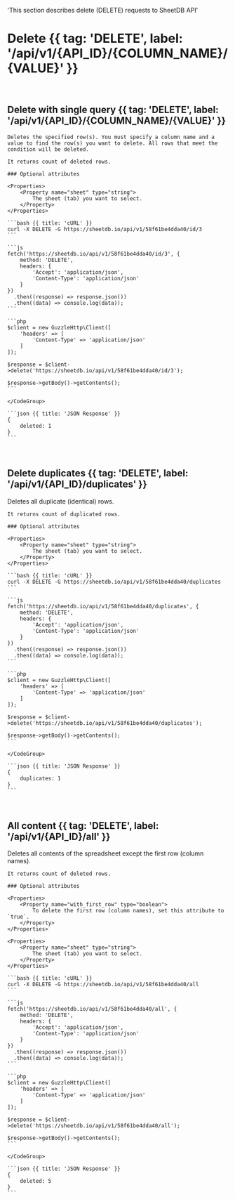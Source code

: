   'This section describes delete (DELETE) requests to SheetDB API'

# Delete {{ tag: 'DELETE', label: '/api/v1/{API_ID}/{COLUMN_NAME}/{VALUE}' }}

<br />

## Delete with single query {{ tag: 'DELETE', label: '/api/v1/{API_ID}/{COLUMN_NAME}/{VALUE}' }}

<Row>
  <Col>

    Deletes the specified row(s). You must specify a column name and a value to find the row(s) you want to delete. All rows that meet the condition will be deleted.

    It returns count of deleted rows.

    ### Optional attributes

    <Properties>
        <Property name="sheet" type="string">
            The sheet (tab) you want to select.
        </Property>
    </Properties>

  </Col>
  <Col>
    <CodeGroup title="Request" tag="DELETE" label="/api/v1/{API_ID}/{COLUMN_NAME}/{VALUE}">

    ```bash {{ title: 'cURL' }}
    curl -X DELETE -G https://sheetdb.io/api/v1/58f61be4dda40/id/3
    ```

    ```js
    fetch('https://sheetdb.io/api/v1/58f61be4dda40/id/3', {
        method: 'DELETE',
        headers: {
            'Accept': 'application/json',
            'Content-Type': 'application/json'
        }
    })
      .then((response) => response.json())
      .then((data) => console.log(data));
    ```

    ```php
    $client = new GuzzleHttp\Client([
        'headers' => [
            'Content-Type' => 'application/json'
        ]
    ]);

    $response = $client->delete('https://sheetdb.io/api/v1/58f61be4dda40/id/3');

    $response->getBody()->getContents();
    ```

    </CodeGroup>

    ```json {{ title: 'JSON Response' }}
    {
        deleted: 1
    }
    ```
  </Col>
</Row>

<br />

## Delete duplicates {{ tag: 'DELETE', label: '/api/v1/{API_ID}/duplicates' }}

<Row>
  <Col>
    Deletes all duplicate (identical) rows.

    It returns count of duplicated rows.

    ### Optional attributes

    <Properties>
        <Property name="sheet" type="string">
            The sheet (tab) you want to select.
        </Property>
    </Properties>
  </Col>
  <Col>
    <CodeGroup title="Request" tag="DELETE" label="/api/v1/{API_ID}/duplicates">

    ```bash {{ title: 'cURL' }}
    curl -X DELETE -G https://sheetdb.io/api/v1/58f61be4dda40/duplicates
    ```

    ```js
    fetch('https://sheetdb.io/api/v1/58f61be4dda40/duplicates', {
        method: 'DELETE',
        headers: {
            'Accept': 'application/json',
            'Content-Type': 'application/json'
        }
    })
      .then((response) => response.json())
      .then((data) => console.log(data));
    ```

    ```php
    $client = new GuzzleHttp\Client([
        'headers' => [
            'Content-Type' => 'application/json'
        ]
    ]);

    $response = $client->delete('https://sheetdb.io/api/v1/58f61be4dda40/duplicates');

    $response->getBody()->getContents();
    ```

    </CodeGroup>

    ```json {{ title: 'JSON Response' }}
    {
        duplicates: 1
    }
    ```
  </Col>
</Row>

<br />

## All content {{ tag: 'DELETE', label: '/api/v1/{API_ID}/all' }}

<Row>
  <Col>
    Deletes all contents of the spreadsheet except the first row (column names).

    It returns count of deleted rows.

    ### Optional attributes

    <Properties>
        <Property name="with_first_row" type="boolean">
            To delete the first row (column names), set this attribute to `true`.
        </Property>
    </Properties>

    <Properties>
        <Property name="sheet" type="string">
            The sheet (tab) you want to select.
        </Property>
    </Properties>
  </Col>
  <Col>
    <CodeGroup title="Request" tag="DELETE" label="/api/v1/{API_ID}/all">

    ```bash {{ title: 'cURL' }}
    curl -X DELETE -G https://sheetdb.io/api/v1/58f61be4dda40/all
    ```

    ```js
    fetch('https://sheetdb.io/api/v1/58f61be4dda40/all', {
        method: 'DELETE',
        headers: {
            'Accept': 'application/json',
            'Content-Type': 'application/json'
        }
    })
      .then((response) => response.json())
      .then((data) => console.log(data));
    ```

    ```php
    $client = new GuzzleHttp\Client([
        'headers' => [
            'Content-Type' => 'application/json'
        ]
    ]);

    $response = $client->delete('https://sheetdb.io/api/v1/58f61be4dda40/all');

    $response->getBody()->getContents();
    ```

    </CodeGroup>

    ```json {{ title: 'JSON Response' }}
    {
        deleted: 5
    }
    ```
  </Col>
</Row>
